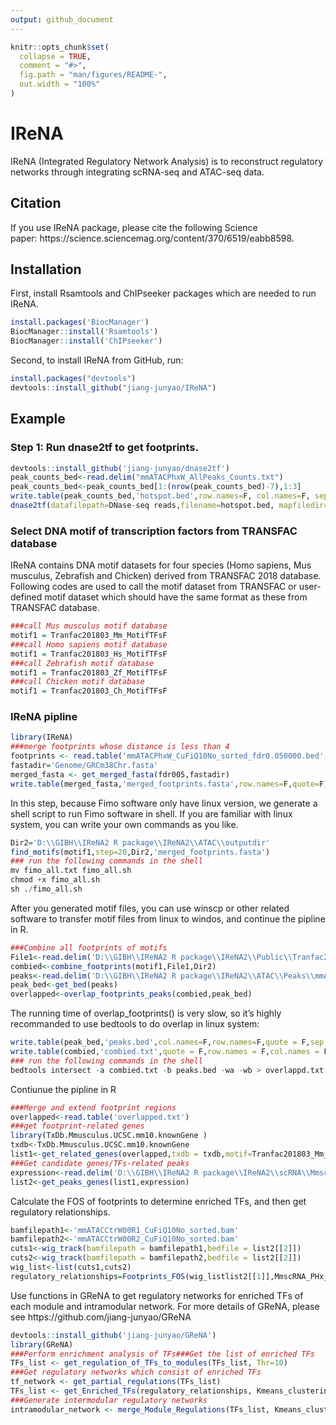 ```yaml
---
output: github_document
---
```


<!-- README.md is generated from README.Rmd. Please edit that file -->

```r
knitr::opts_chunk$set(
  collapse = TRUE,
  comment = "#>",
  fig.path = "man/figures/README-",
  out.width = "100%"
)
```

# IReNA

<!-- badges: start -->
<!-- badges: end -->

IReNA (Integrated Regulatory Network Analysis) is to reconstruct regulatory networks through integrating scRNA-seq and ATAC-seq data.

## Citation
If you use IReNA package, please cite the following Science paper: https://science.sciencemag.org/content/370/6519/eabb8598.

## Installation

First, install Rsamtools and ChIPseeker packages which are needed to run IReNA.
```r
install.packages('BiocManager')
BiocManager::install('Rsamtools')
BiocManager::install('ChIPseeker')
```

Second, to install IReNA from GitHub, run:
```r
install.packages("devtools")
devtools::install_github("jiang-junyao/IReNA")
```
## Example
### Step 1: Run dnase2tf to get footprints.
```r
devtools::install_github('jiang-junyao/dnase2tf')
peak_counts_bed<-read.delim("mmATACPhxW_AllPeaks_Counts.txt")
peak_counts_bed<-peak_counts_bed[1:(nrow(peak_counts_bed)-7),1:3]
write.table(peak_counts_bed,'hotspot.bed',row.names=F, col.names=F, sep=' ', quote=F)
dnase2tf(datafilepath=DNase-seq reads,filename=hotspot.bed, mapfiledir=Mappability, outputfilepath=outputpath, assemseqdir=assemseqdir1, biascorrection='dimer', FDRs = c(0.01, 0.05, 1), numworker=30, paired=T)
```
### Select DNA motif of transcription factors from TRANSFAC database
IReNA contains DNA motif datasets for four species (Homo sapiens, Mus musculus, Zebrafish and Chicken) derived from TRANSFAC 2018 database. Following codes are used to call  the motif dataset from TRANSFAC or  user-defined motif dataset which should have the same format as these from TRANSFAC database.
```r
###call Mus musculus motif database
motif1 = Tranfac201803_Mm_MotifTFsF
###call Homo sapiens motif database
motif1 = Tranfac201803_Hs_MotifTFsF
###call Zebrafish motif database
motif1 = Tranfac201803_Zf_MotifTFsF
###call Chicken motif database
motif1 = Tranfac201803_Ch_MotifTFsF
```
### IReNA pipline
```r
library(IReNA)
###merge footprints whose distance is less than 4
footprints <- read.table('mmATACPhxW_CuFiQ10No_sorted_fdr0.050000.bed',,sep='\t',header = T)
fastadir='Genome/GRCm38Chr.fasta'
merged_fasta <- get_merged_fasta(fdr005,fastadir)
write.table(merged_fasta,'merged_footprints.fasta',row.names=F,quote=F)
```
In this step, because Fimo software only have linux version, we generate a shell script to run Fimo software in shell. If you are familiar with linux system, you can write your own commands as you like.
```r
Dir2='D:\\GIBH\\IReNA2 R package\\IReNA2\\ATAC\\outputdir'
find_motifs(motif1,step=20,Dir2,'merged_footprints.fasta')
### run the following commands in the shell
mv fimo_all.txt fimo_all.sh
chmod +x fimo_all.sh
sh ./fimo_all.sh
```
After you generated motif files, you can use winscp or other related software to transfer motif files from linux to windos, and continue the pipline in R. 
```r
###Combine all footprints of motifs
File1<-read.delim('D:\\GIBH\\IReNA2 R package\\IReNA2\\Public\\Tranfac201803_MotifPWM.txt',header = F)
combied<-combine_footprints(motif1,File1,Dir2)
peaks<-read.delim('D:\\GIBH\\IReNA2 R package\\IReNA2\\ATAC\\Peaks\\mmATACPhxW_FcLog15Fdr05Diff.txt')
peak_bed<-get_bed(peaks)
overlapped<-overlap_footprints_peaks(combied,peak_bed)
```
The running time of overlap_footprints() is very slow, so it's highly recommanded to use bedtools to do overlap in linux system:
```r
write.table(peak_bed,'peaks.bed',col.names=F,row.names=F,quote = F,sep = '\t')
write.table(combied,'combied.txt',quote = F,row.names = F,col.names = F,sep = '\t')
### run the following commands in the shell
bedtools intersect -a combied.txt -b peaks.bed -wa -wb > overlappd.txt
```
Contiunue the pipline in R
```r
###Merge and extend footprint regions
overlapped<-read.table('overlapped.txt')
###get footprint-related genes
library(TxDb.Mmusculus.UCSC.mm10.knownGene )
txdb<-TxDb.Mmusculus.UCSC.mm10.knownGene
list1<-get_related_genes(overlapped,txdb = txdb,motif=Tranfac201803_Mm_MotifTFsF,Species = 'Mm')
###Get candidate genes/TFs-related peaks
expression<-read.delim('D:\\GIBH\\IReNA2 R package\\IReNA2\\scRNA\\MmscRNA_PHx_Exp_NewF.txt')
list2<-get_peaks_genes(list1,expression)
```
Calculate the FOS of footprints to determine enriched TFs, and then get regulatory relationships.
```r
bamfilepath1<-'mmATACCtrW00R1_CuFiQ10No_sorted.bam'
bamfilepath2<-'mmATACCtrW00R2_CuFiQ10No_sorted.bam'
cuts1<-wig_track(bamfilepath = bamfilepath1,bedfile = list2[[2]])
cuts2<-wig_track(bamfilepath = bamfilepath2,bedfile = list2[[2]])
wig_list<-list(cuts1,cuts2)
regulatory_relationships=Footprints_FOS(wig_listlist2[[1]],MmscRNA_PHx_Exp_NewF)
```
Use functions in GReNA to get regulatory networks for enriched TFs of each module and intramodular network. For more details of GReNA, please see https://github.com/jiang-junyao/GReNA
```r
devtools::install_github('jiang-junyao/GReNA')
library(GReNA)
###Perform enrichment analysis of TFs###Get the list of enriched TFs 
TFs_list <- get_regulation_of_TFs_to_modules(TFs_list, Thr=10)
###Get regulatory networks which consist of enriched TFs
tf_network <- get_partial_regulations(TFs_list)
TFs_list <- get_Enriched_TFs(regulatory_relationships, Kmeans_clustering_ENS, TFFdrThr1=2)
###Generate intermodular regulatory networks
intramodular_network <- merge_Module_Regulations(TFs_list, Kmeans_clustering, ModuleThr1=0.05)
```


